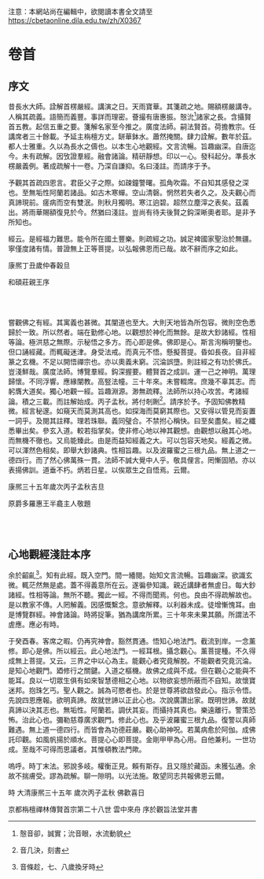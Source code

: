 :::{.callout-important}
注意：本網站尚在編輯中，欲閱讀本書全文請至 <https://cbetaonline.dila.edu.tw/zh/X0367>

:::

# 卷首 {.unnumbered}

## 序文

昔長水大師。詮解首楞嚴經。講演之日。天雨寶華。其箋疏之地。賜額楞嚴講寺。人稱其疏義。語簡而義豐。事詳而理密。薈撮有唐惠振。慤沇^[慤音卻，誠實；沇音眼，水流動貌]諸家之長。含攝賢首五教。起信五重之要。箋解名家至今推之。廣度法師。嗣法賢首。荷擔教宗。任講席者三十餘載。予延主栴檀方丈。缾華鉢水。蕭然掩關。肆力詮解。數年於茲。都人士雅重。久以為長水之儔也。以本生心地觀經。文言流暢。旨趣幽深。自唐迄今。未有疏解。因攷證羣經。融會諸論。精研靜想。印以一心。發科起分。準長水楞嚴義例。著成疏解十一卷。乃深自謙抑。名曰淺註。而請序于予。 

予觀其首疏四恩言。君臣父子之際。如疎鐘警曙。孤角吹霜。不自知其感發之深也。至無垢性阿蘭若諸品。如古木寒蟬。空山清磬。惘然若失者久之。及夫觀心而真諦現前。瘥病而空有雙泯。則秋月獨明。寒江逈碧。超然立塵滓之表矣。茲義出。將雨華賜額復見於今。然猶曰淺註。豈尚有待夫後賢之鈎深晰奧者耶。是非予所知也。 

經云。是經福力難思。能令所在國土豐樂。則疏經之功。誠足裨國家聖治於無疆。寧僅度諸有情。普證無上正等菩提。以弘報佛恩而已哉。故不辭而序之如此。 

康熈丁丑歲仲春穀旦  

:::{.text-right}
和碩莊親王序
:::

<br></br>

嘗觀佛之有經。其寓義也甚微。其闡道也至大。大則天地皆為所包容。微則空色悉歸於一致。所以然者。端在勤修心地。以觀想於神化而無餘。是故大鈔諸經。性相等論。極洪慈之無際。示秘悟之多方。而心即是佛。佛即是心。斯言洵稱明鑒也。但口誦經藏。而輒礙迷津。身受法戒。而真元不悟。懸擬菩提。昏如長夜。自非經篆之玄機。不足以開悟禪宗也。亦以奧義未窮。沉淪誤墮。則註經之有功於佛氏。豈淺鮮哉。廣度法師。博覽羣經。鈎深握要。體賢首之成訓。運一己之神明。萬理歸懷。不同浮響。應緣闡教。高竪法幢。三十年來。未嘗輟席。庶幾不辜其志。而躬膺大道矣。獨心地觀一經。旨趣淵源。渺無疏釋。法師所以持心攻苦。考諸經論。積之三載。而註解始成。丙子孟秋。將付剞劂^[音几決，刻書]。請序於予。予固知佛教精微。經言秘邃。如窺天而莫測其高也。如探海而莫窮其際也。又安得以管見而妄置一詞乎。及閱其註釋。理若珠聯。義同璧合。不禁拊心稱快。曰至矣盡矣。經之纖悉畢出矣。參玄入道。較若指掌矣。使非修心地以神其觀想。由觀想以融其心地。而無機不徹也。又烏能臻此。由是而益知經義之大。可以包容天地矣。經義之微。可以渾然色相矣。即舉大鈔諸典。性相旨趣。以及波羅蜜之三根九品。無上道之一德四行。而了然心佛萬殊一貫。法師不誠大覺中人乎。敬具俚言。罔慚固陋。亦以表揚佛訓。道垂不朽。炳若日星。以俟眾生之自悟焉。云爾。

康熈三十五年歲次丙子孟秋吉旦

:::{.text-right}
原爵多羅惠王半龕主人敬題
:::

<br></br>

## 心地觀經淺註本序

余於齠齓^[音條趁，七、八歲換牙時]。知有此經。既入空門。間一繙閱。始知文言流暢。旨趣幽深。欲識玄微。輒茫然無是處。蓋不得義意所在云。遂徧參知識。親近講肆者無虗日。每大鈔諸經。性相等論。無所不聽。獨此一經。不得而聞焉。何也。良由不得疏解故也。是以教家不傳。人罔解義。因感慨繫念。意欲解釋。以利器未成。徒增慚愧耳。由是博覽群經。神會諸論。時將捉筆。猶為講席所累。三十年來未果其願。所謂法不虗應。應必有時。

于癸酉春。客席之暇。仍再究神會。豁然貫通。悟知心地法門。截流到岸。一念薰修。即心是佛。所以經云。此心地法門。一經耳根。攝念觀心。薰菩提種。不久得成無上菩提。又云。三界之中以心為主。能觀心者究竟解脫。不能觀者究竟沉淪。是知心地觀門。廼修行之關鍵。入道之樞機。故佛之成與不成。但在觀心之能與不能耳。良以一切眾生俱有如來智慧德相之心地。以物欲妄想所蔽而不自知。故懷寶迷邦。抱珠乞丐。聖人觀之。誠為可愍者也。於是世尊將欲啟發此心。指示令悟。先說四恩應報。欲明真諦。故就世諦以正此心也。次說廣讚出家。既明世諦。故就真諦以決其志也。無垢性。阿蘭若。調伏其妄。而攝持其真也。樂遠離行。警策恐怖。治此心也。彌勒慈尊廣求觀門。修此心也。及乎波羅蜜三根九品。復警以真師難遇。無上道一德四行。而皆會為功德莊嚴。觀心助神呪。若萬病愈於阿伽。成佛託印觀。如風帆揚於順水。菩提心心即菩提。金剛甲甲為心用。自他兼利。一世功成。至哉不可得而思議者。其惟頓教法門歟。

嗚呼。時丁末法。邪說多岐。權衡正見。賴有斯存。且又隱於藏函。未獲弘通。余故不揣膚受。謬為疏解。聊一隙明。以光法施。敢望同志共報佛恩云爾。

時 大清康熈三十五年 歲次丙子孟秋 佛歡喜日

:::{.text-right}
京都栴檀禪林傳賢首宗第二十八世 雲中來舟 序於觀旨法堂并書
:::